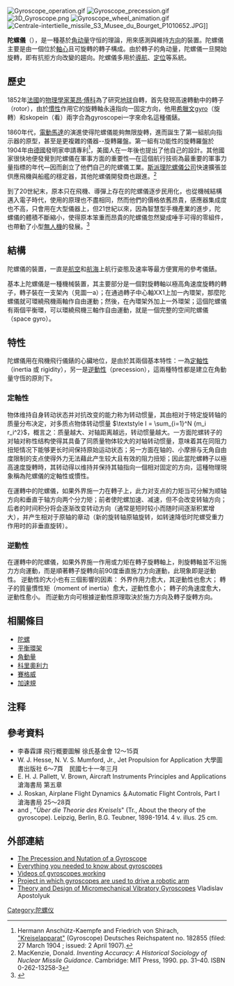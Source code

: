 [[File:Gyroscope_operation.gif|thumb]]
[[File:Gyroscope_precession.gif|thumb]]
[[File:3D_Gyroscope.png|thumb]]
[[File:Gyroscope_wheel_animation.gif|thumb]]
[[File:Centrale-intertielle_missile_S3_Musee_du_Bourget_P1010652.JPG|thumb]]]]

'''陀螺儀'''（{{lang-en|gyroscope}}），是一種基於[[角动量|角动量]]守恒的理論，用來感測與維持[[方向|方向]]的裝置。陀螺儀主要是由一個位於[[軸心|軸心]]且可旋轉的轉子構成。由於轉子的角动量，陀螺儀一旦開始旋轉，即有抗拒方向改變的趨向。陀螺儀多用於[[導航|導航]]、[[定位|定位]]等系統。

==歷史==
1852年[[法國|法國]]的[[物理學家|物理學家]][[莱昂·傅科|莱昂·傅科]]為了研究[[地球|地球]]自轉，首先發現高速轉動中的轉子（rotor），由於[[慣性|慣性]]作用它的旋轉軸永遠指向一固定方向，他用[[希臘文|希臘文]]gyro（旋轉）和skopein（看）兩字合為gyroscopei一字來命名這種儀錶。

1860年代，[[電動馬達|電動馬達]]的演進使得陀螺儀能夠無限旋轉，進而誕生了第一組航向指示器的原型，甚至是更複雜的儀器--旋轉羅盤。第一組有功能性的旋轉羅盤於1904年由[[德國|德國]]發明家{{link-en|赫爾曼·安修斯·康菲|Hermann Anschütz-Kaempfe}}申請專利<ref>Hermann Anschütz-Kaempfe and Friedrich von Shirach, [http://v3.espacenet.com/publicationDetails/originalDocument?CC=DE&NR=182855C&KC=C&FT=D&date=&DB=&locale= "Kreiselapparat"] (Gyroscope) Deutsches Reichspatent no. 182855 (filed: 27 March 1904 ; issued: 2 April 1907).</ref>，美國人{{link-en|艾爾默·斯派理}}在一年後也提出了他自己的設計。其他國家很快地便發覺到陀螺儀在軍事方面的重要性—在這個航行技術為最重要的軍事力量指標的年代—因而創立了他們自己的陀螺儀工業。[[斯派理陀螺儀公司|斯派理陀螺儀公司]]快速擴張並供應飛機與船艦的穩定器，其他陀螺儀開發商也跟進。<ref>MacKenzie, Donald. ''Inventing Accuracy: A Historical Sociology of Nuclear Missile Guidance''. Cambridge: MIT Press, 1990. pp. 31–40. ISBN 0-262-13258-3</ref>

到了20世紀末，原本只在飛機、導彈上存在的陀螺儀逐步民用化，也從機械結構邁入電子時代，使用的原理也不盡相同，然而他們的價格依舊昂貴，感應器集成度也不高，只會用在大型儀器上，但21世紀以來，因為智慧型手機產業的進步，陀螺儀的體積不斷縮小，使得原本笨重而昂貴的陀螺儀忽然變成唾手可得的零組件，也帶動了小型[[無人機|無人機]]的發展。<ref>{{Cite web |url=http://wechatinchina.com/thread-88128-1-1.html |title=存档副本 |access-date=2016-04-21 |archive-date=2020-05-23 |archive-url=https://web.archive.org/web/20200523215820/https://wechatinchina.com/thread-88128-1-1.html |dead-url=no }}</ref>

==結構==
陀螺儀的裝置，一直是[[航空|航空]]和[[航海|航海]]上航行姿態及速率等最方便實用的參考儀錶。

基本上陀螺儀是一種機械裝置，其主要部分是一個對旋轉軸以極高角速度旋轉的轉子，轉子裝在一支架內（見圖一a）；在通過轉子中心軸XX1上加一內環架，那麼陀螺儀就可環繞飛機兩軸作自由運動；然後，在內環架外加上一外環架；這個陀螺儀有兩個平衡環，可以環繞飛機三軸作自由運動，就是一個完整的空间陀螺儀（space gyro）。

==特性==

陀螺儀用在飛機飛行儀錶的心臟地位，是由於其兩個基本特性：一為[[定軸性|定軸性]]（inertia 或 rigidity），另一是[[逆動性|逆動性]]（precession），這兩種特性都是建立在角動量守恆的原則下。 

===定軸性=== 

物体维持自身转动状态并对抗改变的能力称为转动惯量，其由相对于特定旋转轴的质量分布决定，对多质点物体转动惯量 <math>\textstyle I = \sum_{i=1}^N {m_i r_i^2}</math>，概言之：质量越大、对轴距离越远，转动惯量越大。一方面陀螺转子的对轴对称性结构使得其具备了同质量物体较大的对轴转动惯量，意味着其在同阻力扭矩情况下能够更长时间保持原始运动状态；另一方面在轴的、小摩擦与无角自由度限制的支点使得外力无法藉此产生较大且有效的阻力扭矩；因此當陀螺轉子以極高速度旋轉時，其转动得以维持并保持其轴指向一個相对固定的方向，這種物理現象稱為陀螺儀的定軸性或慣性。

在運轉中的陀螺儀，如果外界施一力在轉子上，此力对支点的力矩当可分解为顺轴方向和垂直于轴方向两个分力矩；前者使陀螺加速、减速，但不会改变转轴方向；后者的时间积分将会逐渐改变转动方向（通常是短时较小而随时间逐渐积累增大），并产生相对于原轴的章动（新的旋转轴原轴旋转，如转速降低时陀螺受重力作用时的非垂直旋转）。

===逆動性=== 
在運轉中的陀螺儀，如果外界施一作用或力矩在轉子旋轉軸上，則旋轉軸並不沿施力方向運動，而是順著轉子旋轉向前90度垂直施力方向運動，此現象即是逆動性。
逆動性的大小也有三個影響的因素：
外界作用力愈大，其逆動性也愈大；
轉子的質量慣性矩（moment of inertia）愈大，逆動性愈小；
轉子的角速度愈大，逆動性愈小。
而逆動方向可根據逆動性原理取決於施力方向及轉子旋轉方向。

== 相關條目 ==
* [[陀螺|陀螺]]
* [[平衡環架|平衡環架]]
* [[角動量|角動量]]
* [[科里奧利力|科里奧利力]]
* [[賽格威|賽格威]]
* [[加速規|加速規]]

==注释==
<references />
==參考資料==
* 李春霖譯 飛行概要圖解 徐氏基金會 12～15頁 
* W. J. Hesse, N. V. S. Mumford, Jr., Jet Propulsion for Application 大學圖書出版社 6～7頁　民國七十一年三月 
* E. H. J. Pallett, V. Brown, Aircraft Instruments Principles and Applications 滄海書局 第五章 
* J. Roskan, Airplane Flight Dynamics ＆Automatic Flight Controls, Part Ⅰ 滄海書局 25～28頁 
*  and , "''Über die Theorie des Kreisels''" (Tr., About the theory of the gyroscope). Leipzig, Berlin, B.G. Teubner, 1898-1914. 4 v. illus. 25 cm.

==外部連結==
{{Commonscat|Gyroscope}}
*[http://www.integerspin.co.uk/gyro1.htm The Precession and Nutation of a Gyroscope] {{Wayback|url=http://www.integerspin.co.uk/gyro1.htm |date=20100330141643 }}
*[http://www.gyroscopes.org/ Everything you needed to know about gyroscopes] {{Wayback|url=http://www.gyroscopes.org/ |date=20100112181947 }}
*[http://www.gyroscopes.org/movies.asp Videos of gyroscopes working] {{Wayback|url=http://www.gyroscopes.org/movies.asp |date=20210213212629 }}
*[http://www.mae.cornell.edu/cmg/ Project in which gyroscopes are used to drive a robotic arm] {{Wayback|url=http://www.mae.cornell.edu/cmg/ |date=20100103134838 }}
*[https://web.archive.org/web/20070927084842/http://www.astrise.com/research/library/memsgyro.pdf Theory and Design of Micromechanical Vibratory Gyroscopes] Vladislav Apostolyuk

{{Authority control}}
[[Category:陀螺仪|Category:陀螺仪]]